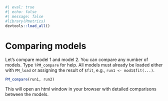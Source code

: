 

```r
#| eval: true
#| echo: false
#| message: false
#library(Pmetrics)
devtools::load_all()
```


# Comparing models 

Let's compare model 1 and model 2.   You can compare any number of models. Type `?PM_compare` for help. All models must already be loaded either with `PM_load` or assigning the result of `$fit`, e.g., `run1 <- mod1$fit(...)`.

```r
PM_compare(run1, run2)
```

This will open an html window in your browser with detailed comparisons between the models.
